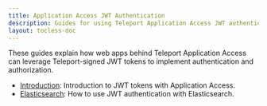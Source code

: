```yaml
---
title: Application Access JWT Authentication
description: Guides for using Teleport Application Access JWT authentication.
layout: tocless-doc
---
```


These guides explain how web apps behind Teleport Application Access can
leverage Teleport-signed JWT tokens to implement authentication and
authorization.

- [Introduction](./jwt/introduction.mdx): Introduction to JWT tokens with Application Access.
- [Elasticsearch](./jwt/elasticsearch.mdx): How to use JWT authentication with Elasticsearch.
